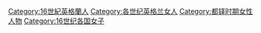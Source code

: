 [[Category:16世紀英格蘭人|Category:16世紀英格蘭人]]
[[Category:各世纪英格兰女人|Category:各世纪英格兰女人]]
[[Category:都铎时期女性人物|Category:都铎时期女性人物]]
[[Category:16世纪各国女子|Category:16世纪各国女子]]